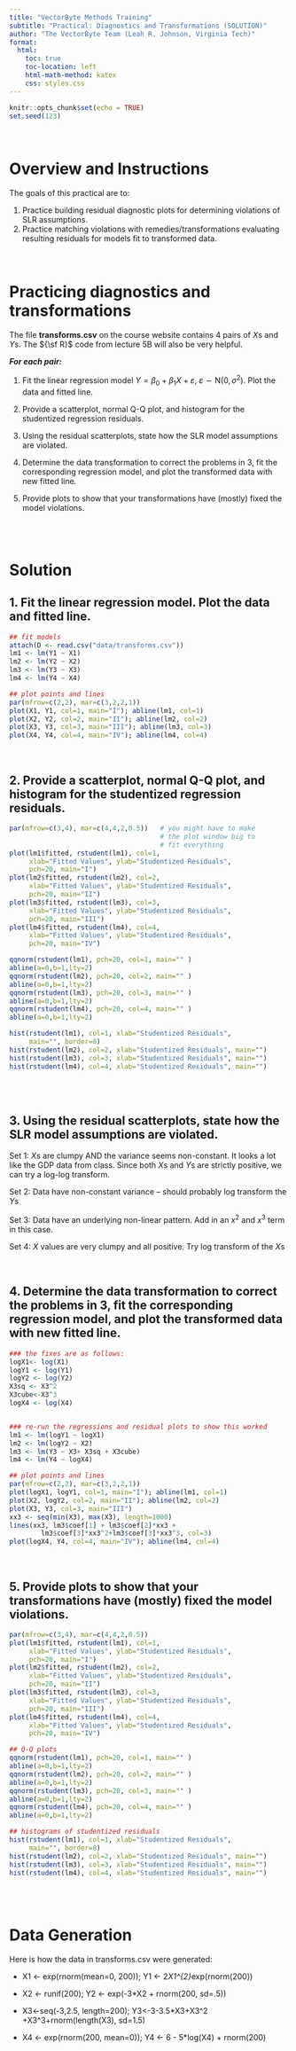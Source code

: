 ```yaml
---
title: "VectorByte Methods Training"
subtitle: "Practical: Diagnostics and Transformations (SOLUTION)"
author: "The VectorByte Team (Leah R. Johnson, Virginia Tech)"
format:
  html:
    toc: true
    toc-location: left
    html-math-method: katex
    css: styles.css
---
```


```r
knitr::opts_chunk$set(echo = TRUE)
set.seed(123)
```

<br>

# Overview and Instructions

The goals of this practical are to:

1.  Practice building residual diagnostic plots for determining violations of SLR assumptions.
2.  Practice matching violations with remedies/transformations evaluating resulting residuals for models fit to transformed data.

<br>

# Practicing diagnostics and transformations

The file **transforms.csv** on the course website contains 4 pairs of $X$s and $Y$s. The ${\sf R}$ code from lecture 5B will also be very helpful.

***For each pair:***

1.  Fit the linear regression model $Y = \beta_0 + \beta_1 X + \varepsilon$, $\varepsilon \sim \mathrm{N}(0,\sigma^2)$. Plot the data and fitted line.

2.  Provide a scatterplot, normal Q-Q plot, and histogram for the studentized regression residuals.

3.  Using the residual scatterplots, state how the SLR model assumptions are violated.

4.  Determine the data transformation to correct the problems in 3, fit the corresponding regression model, and plot the transformed data with new fitted line.

5.  Provide plots to show that your transformations have (mostly) fixed the model violations.

<br>
<br>

# Solution

## 1. Fit the linear regression model. Plot the data and fitted line.

```r
## fit models
attach(D <- read.csv("data/transforms.csv"))
lm1 <- lm(Y1 ~ X1)
lm2 <- lm(Y2 ~ X2)
lm3 <- lm(Y3 ~ X3)
lm4 <- lm(Y4 ~ X4)

## plot points and lines
par(mfrow=c(2,2), mar=c(3,2,2,1))
plot(X1, Y1, col=1, main="I"); abline(lm1, col=1)
plot(X2, Y2, col=2, main="II"); abline(lm2, col=2)
plot(X3, Y3, col=3, main="III"); abline(lm3, col=3)
plot(X4, Y4, col=4, main="IV"); abline(lm4, col=4)
```

<br>

## 2. Provide a scatterplot, normal Q-Q plot, and histogram for the studentized regression residuals.

```r
par(mfrow=c(3,4), mar=c(4,4,2,0.5))   # you might have to make 
                                      # the plot window big to 
                                      # fit everything
plot(lm1$fitted, rstudent(lm1), col=1,
     xlab="Fitted Values", ylab="Studentized Residuals", 
     pch=20, main="I")
plot(lm2$fitted, rstudent(lm2), col=2,
     xlab="Fitted Values", ylab="Studentized Residuals", 
     pch=20, main="II")
plot(lm3$fitted, rstudent(lm3), col=3,
     xlab="Fitted Values", ylab="Studentized Residuals", 
     pch=20, main="III")
plot(lm4$fitted, rstudent(lm4), col=4,
     xlab="Fitted Values", ylab="Studentized Residuals", 
     pch=20, main="IV")

qqnorm(rstudent(lm1), pch=20, col=1, main="" )
abline(a=0,b=1,lty=2)
qqnorm(rstudent(lm2), pch=20, col=2, main="" )
abline(a=0,b=1,lty=2)
qqnorm(rstudent(lm3), pch=20, col=3, main="" )
abline(a=0,b=1,lty=2)
qqnorm(rstudent(lm4), pch=20, col=4, main="" )
abline(a=0,b=1,lty=2)

hist(rstudent(lm1), col=1, xlab="Studentized Residuals", 
     main="", border=8)
hist(rstudent(lm2), col=2, xlab="Studentized Residuals", main="")
hist(rstudent(lm3), col=3, xlab="Studentized Residuals", main="")
hist(rstudent(lm4), col=4, xlab="Studentized Residuals", main="")
```

<br> <br>

## 3. Using the residual scatterplots, state how the SLR model assumptions are violated.

Set 1: $X$s are clumpy AND the variance seems non-constant. It looks a lot like the GDP data from class. Since both $X$s and $Y$s are strictly positive, we can try a log-log transform.

Set 2: Data have non-constant variance -- should probably log transform the $Y$s

Set 3: Data have an underlying non-linear pattern. Add in an $x^2$ and $x^3$ term in this case.

Set 4: $X$ values are very clumpy and all positive. Try log transform of the $X$s

<br>

## 4. Determine the data transformation to correct the problems in 3, fit the corresponding regression model, and plot the transformed data with new fitted line.

```r
### the fixes are as follows:
logX1<- log(X1)
logY1 <- log(Y1)
logY2 <- log(Y2)
X3sq <- X3^2
X3cube<-X3^3
logX4 <- log(X4)


### re-run the regressions and residual plots to show this worked
lm1 <- lm(logY1 ~ logX1)
lm2 <- lm(logY2 ~ X2)
lm3 <- lm(Y3 ~ X3+ X3sq + X3cube)
lm4 <- lm(Y4 ~ logX4)

## plot points and lines
par(mfrow=c(2,2), mar=c(3,2,2,1))
plot(logX1, logY1, col=1, main="I"); abline(lm1, col=1)
plot(X2, logY2, col=2, main="II"); abline(lm2, col=2)
plot(X3, Y3, col=3, main="III")
xx3 <- seq(min(X3), max(X3), length=1000)
lines(xx3, lm3$coef[1] + lm3$coef[2]*xx3 + 
        lm3$coef[3]*xx3^2+lm3$coef[3]*xx3^3, col=3)
plot(logX4, Y4, col=4, main="IV"); abline(lm4, col=4)
```

<br>

## 5. Provide plots to show that your transformations have (mostly) fixed the model violations.

```r

par(mfrow=c(3,4), mar=c(4,4,2,0.5))  
plot(lm1$fitted, rstudent(lm1), col=1,
     xlab="Fitted Values", ylab="Studentized Residuals", 
     pch=20, main="I")
plot(lm2$fitted, rstudent(lm2), col=2,
     xlab="Fitted Values", ylab="Studentized Residuals", 
     pch=20, main="II")
plot(lm3$fitted, rstudent(lm3), col=3,
     xlab="Fitted Values", ylab="Studentized Residuals", 
     pch=20, main="III")
plot(lm4$fitted, rstudent(lm4), col=4,
     xlab="Fitted Values", ylab="Studentized Residuals", 
     pch=20, main="IV")

## Q-Q plots
qqnorm(rstudent(lm1), pch=20, col=1, main="" )
abline(a=0,b=1,lty=2)
qqnorm(rstudent(lm2), pch=20, col=2, main="" )
abline(a=0,b=1,lty=2)
qqnorm(rstudent(lm3), pch=20, col=3, main="" )
abline(a=0,b=1,lty=2)
qqnorm(rstudent(lm4), pch=20, col=4, main="" )
abline(a=0,b=1,lty=2)

## histograms of studentized residuals
hist(rstudent(lm1), col=1, xlab="Studentized Residuals", 
     main="", border=8)
hist(rstudent(lm2), col=2, xlab="Studentized Residuals", main="")
hist(rstudent(lm3), col=3, xlab="Studentized Residuals", main="")
hist(rstudent(lm4), col=4, xlab="Studentized Residuals", main="")
```

<br> <br>

# Data Generation

Here is how the data in transforms.csv were generated:

- X1 \<- exp(rnorm(mean=0, 200)); Y1 \<- 2*X1\^{2}*exp(rnorm(200))

- X2 \<- runif(200); Y2 \<- exp(-3\*X2 + rnorm(200, sd=.5))

- X3\<-seq(-3,2.5, length=200); Y3\<-3-3.5\*X3+X3\^2 +X3\^3+rnorm(length(X3), sd=1.5)

- X4 \<- exp(rnorm(200, mean=0)); Y4 \<- 6 - 5\*log(X4) + rnorm(200)
